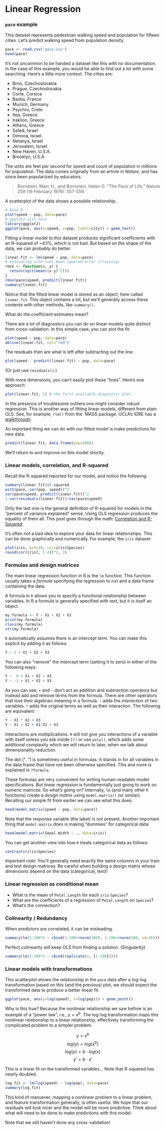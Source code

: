 # Linear Regression

### `pace` example

This dataset represents pedestrian walking speed and population for
fifteen cities. Let's predict walking speed from population density.

```r
pace <- read.csv('pace.csv')
head(pace)
```

It's not uncommon to be handed a dataset like this with no
documentation. In the case of this example, you would be able to find
out a lot with some searching. Here's a little more context. The
cities are:

 * Brno, Czechoslovakia
 * Prague, Czechoslovakia
 * Corte, Corsica
 * Bastia, France
 * Munich, Germany
 * Psychro, Crete
 * Itea, Greece
 * Iraklion, Greece
 * Athens, Greece
 * Safed, Israel
 * Dimona, Israel
 * Netanya, Israel
 * Jerusalem, Israel
 * New Haven, U.S.A.
 * Brooklyn, U.S.A.

The units are feet per second for speed and count of population in
millions for population. The data comes originally from an article in
_Nature_, and has since been popularized by educators.

> Bornstein, Marc H., and Bornstein, Helen G. "The Pace of Life,"
  Nature 259 (19 February 1976): 557-559.

A scatterplot of the data shows a possible relationship.

```r
# Base R
plot(speed ~ pop, data=pace)
# ggplot2 with text
library(ggplot2)
ggplot(pace, aes(y=speed, x=pop, label=city)) + geom_text()
```

Fitting a linear model to this dataset produces significant
coefficients with an R-squared of ~43%, which is not bad. But based on
the shape of the data, we can probably do better.

```r
linear.fit <- lm(speed ~ pop, data=pace)
# evaluating with root mean squared error (training)
rmse <- function(x, y) {
  return(sqrt(mean((x-y)^2)))
}
rmse(pace$speed, predict(linear.fit))
summary(linear.fit)
```

Notice that the fitted linear model is stored as an object, here
called `linear.fit`. This object contains a lot, but we'll generally
access these contents with other methods, like `summary()`.

What do the coefficient estimates mean?

There are a lot of diagnostics you can do on linear models quite
distinct from cross-validation. In this simple case, you can plot the
fit:

```r
plot(speed ~ pop, data=pace)
abline(linear.fit, col="red")
```

The residuals then are what is left after subtracting out the line:

```r
plot(speed - predict(linear.fit) ~ pop, data=pace)
```

(Or just use `residuals()`.)

With more dimensions, you can't easily plot these "lines". Here's one
approach:

```r
plot(linear.fit, 1) # the first available diagnostic plot
```

In the presence of troublesome outliers one might consider robust
regression. This is another way of fitting linear models, different
from plain OLS. See, for example, `rlm()` from the `MASS package.
UCLA's IDRE has a [walkthrough][].

[walkthrough]: http://www.ats.ucla.edu/stat/r/dae/rreg.htm

An important thing we can do with our fitted model is make predictions
for new data.

```r
predict(linear.fit, data.frame(pop=200))
```

We'll return to and improve on this model shortly.


### Linear models, correlation, and R-squared

Recall the R-squared reported for our model, and notice the following.

```r
summary(linear.fit)$r.squared
with(pace, cor(pop, speed))^2
cor(pace$speed, predict(linear.fit))^2
1-var(residuals(linear.fit))/var(pace$speed)
```

Only the last one is the general definition of R-squared for models in
the "percent of variance explained" sense. Using OLS regression
produces the equality of them all. This post goes through the math:
[Correlation and R-Squared][].

[Correlation and R-Squared]: http://www.win-vector.com/blog/2011/11/correlation-and-r-squared/

It's often not a bad idea to explore your data for linear
relationships. This can be done graphically and numerically. For
example, the `iris` dataset:

```r
plot(iris, pch=19, col=iris$Species)
round(cor(iris[, 1:4])^2, 2)
```


### Formulas and design matrices

The main linear regression function in R is the `lm` function. This
function usually takes a _formula_ specifying the regression to run
and a data frame containing the data.

A formula in `R` allows you to specify a functional relationship
between variables. In R a formula is generally specified with text,
but it is itself an object.

```r
my.formula <- Y ~ X1 + X2 + X3
print(my.formula)
class(my.formula)
str(my.formula)
```

`R` automatically assumes there is an intercept term. You can make
this explicit by adding it as follows:

```r
Y ~ 1 + X1 + X2 + X3
```

You can also "remove" the intercept term (setting it to zero) in
either of the following ways:

```r
Y ~  0 + X1 + X2 + X3
Y ~ -1 + X1 + X2 + X3
```

As you can see, `+` and `-` don't act as addition and subtraction
operators but instead add and remove terms from the formula. There are
other operators that lose their algebraic meaning in a formula.  `:`
adds the _interaction_ of two variables. `*` adds the original terms
as well as their interaction. The following are equivalent:

```r
Y ~ X1 * X2 + X3
Y ~ X1 + X2 + X1:X2 + X3
```

Interactions are multiplications. `R` will not give you interactions
of a variable with itself unless you ask inside `I()` or use `poly()`,
which adds some additional complexity which we will return to later,
when we talk about dimensionality reduction.

The dot ("`.`") is sometimes useful in formulas. It stands in for all
variables in the data frame that have not been otherwise specified.
This and more is explained in `?formula`.

These formulas are very convenient for writing human-readable model
specifications. But linear regression is fundamentally just going to
work on numeric matrices. So what's going on? Internally, `lm` (and
many other `R` functions) create a _design matrix_ using
`model.matrix()` (or similar). Recalling our simple fit from earlier
we can see what this does:

```r
head(model.matrix(speed ~ pop, data=pace))
```

Note that the response variable (the label) is not present. Another
important thing that `model.matrix` does is making "dummies" for
categorical data:

```r
head(model.matrix(Sepal.Width ~ ., data=iris))
```

You can get another view into how `R` treats categorical data as
follows:

```r
contrasts(iris$Species)
```

_Important note_: You'll generally need exactly the same columns in
your train and test design matrices. Be careful when building a design
matrix whose dimensions depend on the data (categorical, text)!


### Linear regression as conditional mean

 * What is the mean of `Petal.Length` for each `iris` `Species`?
 * What are the coefficients of a regression of `Petal.Length` on
   `Species`?
 * What's the connection?


### Colinearity / Redundancy

When predictors are correlated, it can be misleading.

```r
summary(lm(1:100*2 ~ cbind(1:100+rnorm(100), 1:100+rnorm(100, sd=3))))
```

Perfect colinearity will keep OLS from finding a solution. (Singularity)

```r
summary(lm(1:100*2 ~ cbind(replicate(2, {1:100}))))
```


### Linear models with transformations

This scatterplot shows the relationship in the `pace` data after a
log-log transformation based on this (and the previous) plot, we
should expect the transformed data to produce a better linear fit.

```r
ggplot(pace, aes(y=log(speed), x=log(pop))) + geom_point()
```

Why is this true? Because the nonlinear relationship we saw before is
an example of a "power law", i.e.,	$y = x ^ b$. The log-log
transformation maps this nonlinear relationship to a linear
relationship, effectively transforming the complicated problem to a
simpler problem.

$$y = x ^ b$$
$$log(y) = log(x^b)$$
$$log(y) = b \cdot log(x)$$
$$y' = b \cdot x'$$

This is a linear fit on the transformed variables... Note that
R-squared has nearly doubled.

```r
log.fit <- lm(log(speed) ~ log(pop), data=pace)
summary(log.fit)
```

This kind of manuever, mapping a nonlinear problem to a linear
problem, and feature transformation generally, is often useful. We
hope that our residuals will look nicer and the model will be more
predictive. Think about what will need to be done to make predictions
with this model.

Note that we still haven't done any cross-validation!
